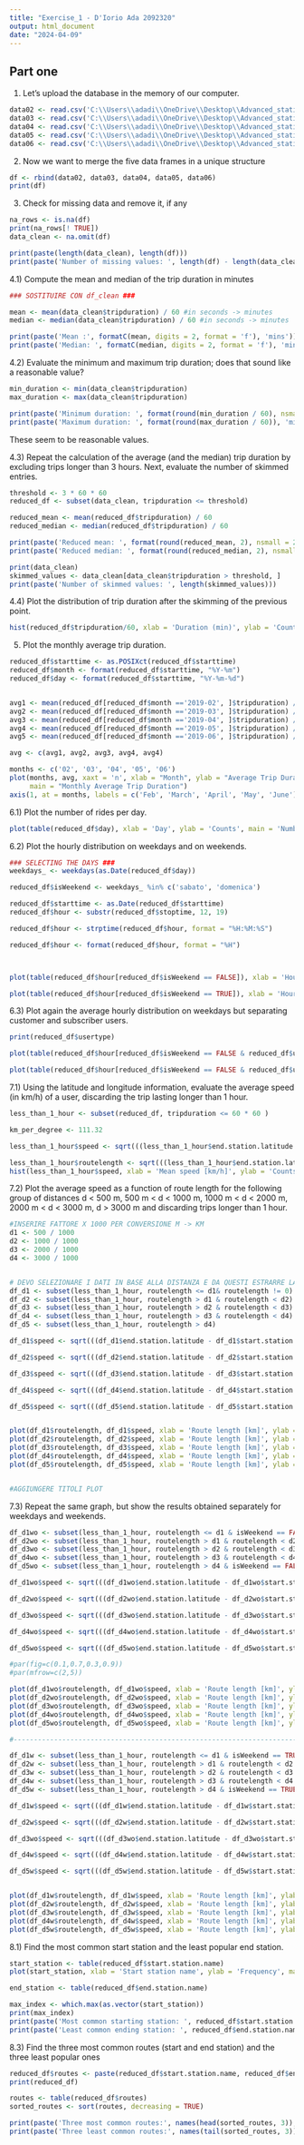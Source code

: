 ---
title: "Exercise_1 - D'Iorio Ada 2092320"
output: html_document
date: "2024-04-09"
---

## Part one

1.  Let's upload the database in the memory of our computer.

```{r}
data02 <- read.csv('C:\\Users\\adadi\\OneDrive\\Desktop\\Advanced_statistics\\Data_CitiBike\\JC-201902-citibike-tripdata.csv')
data03 <- read.csv('C:\\Users\\adadi\\OneDrive\\Desktop\\Advanced_statistics\\Data_CitiBike\\JC-201903-citibike-tripdata.csv')
data04 <- read.csv('C:\\Users\\adadi\\OneDrive\\Desktop\\Advanced_statistics\\Data_CitiBike\\JC-201904-citibike-tripdata.csv')
data05 <- read.csv('C:\\Users\\adadi\\OneDrive\\Desktop\\Advanced_statistics\\Data_CitiBike\\JC-201905-citibike-tripdata.csv')
data06 <- read.csv('C:\\Users\\adadi\\OneDrive\\Desktop\\Advanced_statistics\\Data_CitiBike\\JC-201906-citibike-tripdata.csv')

```

2)  Now we want to merge the five data frames in a unique structure

```{r}

df <- rbind(data02, data03, data04, data05, data06)
print(df)
```

3)  Check for missing data and remove it, if any

```{r}

na_rows <- is.na(df)
print(na_rows[! TRUE])
data_clean <- na.omit(df)

print(paste(length(data_clean), length(df)))
print(paste('Number of missing values: ', length(df) - length(data_clean)))
```

4.1) Compute the mean and median of the trip duration in minutes

```{r}

### SOSTITUIRE CON df_clean ###

mean <- mean(data_clean$tripduration) / 60 #in seconds -> minutes
median <- median(data_clean$tripduration) / 60 #in seconds -> minutes

print(paste('Mean :', formatC(mean, digits = 2, format = 'f'), 'mins'))
print(paste('Median: ', formatC(median, digits = 2, format = 'f'), 'mins'))


```

4.2) Evaluate the minimum and maximum trip duration; does that sound like a reasonable value?

```{r}

min_duration <- min(data_clean$tripduration)
max_duration <- max(data_clean$tripduration)

print(paste('Minimum duration: ', format(round(min_duration / 60), nsmall = 2), 'min'))
print(paste('Maximum duration: ', format(round(max_duration / 60)), 'min'))


```

These seem to be reasonable values.

4.3) Repeat the calculation of the average (and the median) trip duration by excluding trips longer than 3 hours. Next, evaluate the number of skimmed entries.

```{r}
threshold <- 3 * 60 * 60 
reduced_df <- subset(data_clean, tripduration <= threshold)

reduced_mean <- mean(reduced_df$tripduration) / 60 
reduced_median <- median(reduced_df$tripduration) / 60 

print(paste('Reduced mean: ', format(round(reduced_mean, 2), nsmall = 2), 's'))
print(paste('Reduced median: ', format(round(reduced_median, 2), nsmall = 2), 's'))

print(data_clean)
skimmed_values <- data_clean[data_clean$tripduration > threshold, ]
print(paste('Number of skimmed values: ', length(skimmed_values)))
```

4.4) Plot the distribution of trip duration after the skimming of the previous point.

```{r}

hist(reduced_df$tripduration/60, xlab = 'Duration (min)', ylab = 'Counts', main = 'Distribution of trip duration', col = 'red')  

```

5)  Plot the monthly average trip duration.

```{r}


reduced_df$starttime <- as.POSIXct(reduced_df$starttime)
reduced_df$month <- format(reduced_df$starttime, "%Y-%m")
reduced_df$day <- format(reduced_df$starttime, "%Y-%m-%d")


avg1 <- mean(reduced_df[reduced_df$month =='2019-02', ]$tripduration) / 60 
avg2 <- mean(reduced_df[reduced_df$month =='2019-03', ]$tripduration) / 60 
avg3 <- mean(reduced_df[reduced_df$month =='2019-04', ]$tripduration) / 60 
avg4 <- mean(reduced_df[reduced_df$month =='2019-05', ]$tripduration) / 60 
avg5 <- mean(reduced_df[reduced_df$month =='2019-06', ]$tripduration) / 60 

avg <- c(avg1, avg2, avg3, avg4, avg4)

months <- c('02', '03', '04', '05', '06')
plot(months, avg, xaxt = 'n', xlab = "Month", ylab = "Average Trip Duration (min)", 
     main = "Monthly Average Trip Duration")
axis(1, at = months, labels = c('Feb', 'March', 'April', 'May', 'June'))


```

6.1) Plot the number of rides per day.

```{r}
plot(table(reduced_df$day), xlab = 'Day', ylab = 'Counts', main = 'Number of rides per day')

```

6.2) Plot the hourly distribution on weekdays and on weekends.

```{r}
### SELECTING THE DAYS ###
weekdays_ <- weekdays(as.Date(reduced_df$day))

reduced_df$isWeekend <- weekdays_ %in% c('sabato', 'domenica')

reduced_df$starttime <- as.Date(reduced_df$starttime)
reduced_df$hour <- substr(reduced_df$stoptime, 12, 19)

reduced_df$hour <- strptime(reduced_df$hour, format = "%H:%M:%S")

reduced_df$hour <- format(reduced_df$hour, format = "%H")



plot(table(reduced_df$hour[reduced_df$isWeekend == FALSE]), xlab = 'Hour', ylab = 'Counts', main = 'Hourly distribution on weekdays')

plot(table(reduced_df$hour[reduced_df$isWeekend == TRUE]), xlab = 'Hour', ylab = 'Counts', main = 'Hourly distribution on weekends')


```

6.3) Plot again the average hourly distribution on weekdays but separating customer and subscriber users.

```{r}
print(reduced_df$usertype)

plot(table(reduced_df$hour[reduced_df$isWeekend == FALSE & reduced_df$usertype == 'Subscriber']), xlab = 'Day', ylab = 'Counts', main = 'Hourly distribution on weekdays (subscriber)')

plot(table(reduced_df$hour[reduced_df$isWeekend == FALSE & reduced_df$usertype == 'Customer']), xlab = 'Day', ylab = 'Counts', main = 'Hourly distribution on weekdays (customer)')

```

7.1) Using the latitude and longitude information, evaluate the average speed (in km/h) of a user, discarding the trip lasting longer than 1 hour.

```{r}
less_than_1_hour <- subset(reduced_df, tripduration <= 60 * 60 )

km_per_degree <- 111.32

less_than_1_hour$speed <- sqrt(((less_than_1_hour$end.station.latitude - less_than_1_hour$start.station.latitude) * km_per_degree)^2 + ((less_than_1_hour$end.station.longitude - less_than_1_hour$start.station.longitude) * km_per_degree)^2) / (less_than_1_hour$tripduration / 3600)

less_than_1_hour$routelength <- sqrt(((less_than_1_hour$end.station.latitude - less_than_1_hour$start.station.latitude) * km_per_degree)^2 + ((less_than_1_hour$end.station.longitude - less_than_1_hour$start.station.longitude) * km_per_degree)^2)
hist(less_than_1_hour$speed, xlab = 'Mean speed [km/h]', ylab = 'Counts', main = 'Average speed per user', c = 'red')

```

7.2) Plot the average speed as a function of route length for the following group of distances d \< 500 m, 500 m \< d \< 1000 m, 1000 m \< d \< 2000 m, 2000 m \< d \< 3000 m, d \> 3000 m and discarding trips longer than 1 hour.

```{r}


#INSERIRE FATTORE X 1000 PER CONVERSIONE M -> KM 
d1 <- 500 / 1000
d2 <- 1000 / 1000
d3 <- 2000 / 1000
d4 <- 3000 / 1000


# DEVO SELEZIONARE I DATI IN BASE ALLA DISTANZA E DA QUESTI ESTRARRE LA VELOCITà MEDIA
df_d1 <- subset(less_than_1_hour, routelength <= d1& routelength != 0)
df_d2 <- subset(less_than_1_hour, routelength > d1 & routelength < d2)
df_d3 <- subset(less_than_1_hour, routelength > d2 & routelength < d3)
df_d4 <- subset(less_than_1_hour, routelength > d3 & routelength < d4)
df_d5 <- subset(less_than_1_hour, routelength > d4)

df_d1$speed <- sqrt(((df_d1$end.station.latitude - df_d1$start.station.latitude) * km_per_degree)^2 + ((df_d1$end.station.longitude - df_d1$start.station.longitude) * km_per_degree)^2) / (df_d1$tripduration / 3600)

df_d2$speed <- sqrt(((df_d2$end.station.latitude - df_d2$start.station.latitude) * km_per_degree)^2 + ((df_d2$end.station.longitude - df_d2$start.station.longitude) * km_per_degree)^2) / (df_d2$tripduration / 3600)

df_d3$speed <- sqrt(((df_d3$end.station.latitude - df_d3$start.station.latitude) * km_per_degree)^2 + ((df_d3$end.station.longitude - df_d3$start.station.longitude) * km_per_degree)^2) / (df_d3$tripduration / 3600)

df_d4$speed <- sqrt(((df_d4$end.station.latitude - df_d4$start.station.latitude) * km_per_degree)^2 + ((df_d4$end.station.longitude - df_d4$start.station.longitude) * km_per_degree)^2) / (df_d4$tripduration / 3600)

df_d5$speed <- sqrt(((df_d5$end.station.latitude - df_d5$start.station.latitude) * km_per_degree)^2 + ((df_d5$end.station.longitude - df_d5$start.station.longitude) * km_per_degree)^2) / (df_d5$tripduration / 3600)


plot(df_d1$routelength, df_d1$speed, xlab = 'Route length [km]', ylab = 'Average speed [km/h]', col = 'red', main = 'd < 500 m')
plot(df_d2$routelength, df_d2$speed, xlab = 'Route length [km]', ylab = 'Average speed [km/h]', col = 'blue', main = '500 m < d < 1000 m')
plot(df_d3$routelength, df_d3$speed, xlab = 'Route length [km]', ylab = 'Average speed [km/h]', col = 'orange', main = '1000 m < d < 2000 m')
plot(df_d4$routelength, df_d4$speed, xlab = 'Route length [km]', ylab = 'Average speed [km/h]', col = 'green', main = '2000 m < d < 3000 m')
plot(df_d5$routelength, df_d5$speed, xlab = 'Route length [km]', ylab = 'Average speed [km/h]', col = 'pink', main = 'd > 3000 m')


#AGGIUNGERE TITOLI PLOT
```

7.3) Repeat the same graph, but show the results obtained separately for weekdays and weekends.

```{r}
df_d1wo <- subset(less_than_1_hour, routelength <= d1 & isWeekend == FALSE& routelength != 0)
df_d2wo <- subset(less_than_1_hour, routelength > d1 & routelength < d2 & isWeekend == FALSE)
df_d3wo <- subset(less_than_1_hour, routelength > d2 & routelength < d3 & isWeekend == FALSE)
df_d4wo <- subset(less_than_1_hour, routelength > d3 & routelength < d4 & isWeekend == FALSE)
df_d5wo <- subset(less_than_1_hour, routelength > d4 & isWeekend == FALSE)

df_d1wo$speed <- sqrt(((df_d1wo$end.station.latitude - df_d1wo$start.station.latitude) * km_per_degree)^2 + ((df_d1wo$end.station.longitude - df_d1wo$start.station.longitude) * km_per_degree)^2) / (df_d1wo$tripduration / 3600)

df_d2wo$speed <- sqrt(((df_d2wo$end.station.latitude - df_d2wo$start.station.latitude) * km_per_degree)^2 + ((df_d2wo$end.station.longitude - df_d2wo$start.station.longitude) * km_per_degree)^2) / (df_d2wo$tripduration / 3600)

df_d3wo$speed <- sqrt(((df_d3wo$end.station.latitude - df_d3wo$start.station.latitude) * km_per_degree)^2 + ((df_d3wo$end.station.longitude - df_d3wo$start.station.longitude) * km_per_degree)^2) / (df_d3wo$tripduration / 3600)

df_d4wo$speed <- sqrt(((df_d4wo$end.station.latitude - df_d4wo$start.station.latitude) * km_per_degree)^2 + ((df_d4wo$end.station.longitude - df_d4wo$start.station.longitude) * km_per_degree)^2) / (df_d4wo$tripduration / 3600)

df_d5wo$speed <- sqrt(((df_d5wo$end.station.latitude - df_d5wo$start.station.latitude) * km_per_degree)^2 + ((df_d5wo$end.station.longitude - df_d5wo$start.station.longitude) * km_per_degree)^2) / (df_d5wo$tripduration / 3600)

#par(fig=c(0.1,0.7,0.3,0.9))
#par(mfrow=c(2,5))

plot(df_d1wo$routelength, df_d1wo$speed, xlab = 'Route length [km]', ylab = 'Average speed [km/h]', col = 'red', main = 'd < 500 m')
plot(df_d2wo$routelength, df_d2wo$speed, xlab = 'Route length [km]', ylab = 'Average speed [km/h]', col = 'blue', main = ' 500 m < d < 1000 m')
plot(df_d3wo$routelength, df_d3wo$speed, xlab = 'Route length [km]', ylab = 'Average speed [km/h]', col = 'orange', main = '1000 m < d < 2000 m')
plot(df_d4wo$routelength, df_d4wo$speed, xlab = 'Route length [km]', ylab = 'Average speed [km/h]', col = 'green', main = '2000 m < d < 3000 m')
plot(df_d5wo$routelength, df_d5wo$speed, xlab = 'Route length [km]', ylab = 'Average speed [km/h]', col = 'pink', main = ' d > 3000 m')

#-----------------------------------------------------------------------------#

df_d1w <- subset(less_than_1_hour, routelength <= d1 & isWeekend == TRUE & routelength != 0)
df_d2w <- subset(less_than_1_hour, routelength > d1 & routelength < d2 & isWeekend == TRUE)
df_d3w <- subset(less_than_1_hour, routelength > d2 & routelength < d3 & isWeekend == TRUE)
df_d4w <- subset(less_than_1_hour, routelength > d3 & routelength < d4 & isWeekend == TRUE)
df_d5w <- subset(less_than_1_hour, routelength > d4 & isWeekend == TRUE)

df_d1w$speed <- sqrt(((df_d1w$end.station.latitude - df_d1w$start.station.latitude) * km_per_degree)^2 + ((df_d1w$end.station.longitude - df_d1w$start.station.longitude) * km_per_degree)^2) / (df_d1w$tripduration / 3600)

df_d2w$speed <- sqrt(((df_d2w$end.station.latitude - df_d2w$start.station.latitude) * km_per_degree)^2 + ((df_d2w$end.station.longitude - df_d2w$start.station.longitude) * km_per_degree)^2) / (df_d2w$tripduration / 3600)

df_d3wo$speed <- sqrt(((df_d3wo$end.station.latitude - df_d3wo$start.station.latitude) * km_per_degree)^2 + ((df_d3wo$end.station.longitude - df_d3wo$start.station.longitude) * km_per_degree)^2) / (df_d3wo$tripduration / 3600)

df_d4w$speed <- sqrt(((df_d4w$end.station.latitude - df_d4w$start.station.latitude) * km_per_degree)^2 + ((df_d4w$end.station.longitude - df_d4w$start.station.longitude) * km_per_degree)^2) / (df_d4w$tripduration / 3600)

df_d5w$speed <- sqrt(((df_d5w$end.station.latitude - df_d5w$start.station.latitude) * km_per_degree)^2 + ((df_d5w$end.station.longitude - df_d5w$start.station.longitude) * km_per_degree)^2) / (df_d5w$tripduration / 3600)


plot(df_d1w$routelength, df_d1w$speed, xlab = 'Route length [km]', ylab = 'Average speed [km/h]', col = 'red', main = 'd < 500 m')
plot(df_d2w$routelength, df_d2w$speed, xlab = 'Route length [km]', ylab = 'Average speed [km/h]', col = 'blue', main = '500 m < d < 1000 m')
plot(df_d3w$routelength, df_d3w$speed, xlab = 'Route length [km]', ylab = 'Average speed [km/h]', col = 'orange', main = '1000 m < d < 2000 m')
plot(df_d4w$routelength, df_d4w$speed, xlab = 'Route length [km]', ylab = 'Average speed [km/h]', col = 'green', main = '2000 m < d < 3000 m')
plot(df_d5w$routelength, df_d5w$speed, xlab = 'Route length [km]', ylab = 'Average speed [km/h]', col = 'pink',  main = 'd > 3000 m')
```

8.1) Find the most common start station and the least popular end station.

```{r}

start_station <- table(reduced_df$start.station.name)
plot(start_station, xlab = 'Start station name', ylab = 'Frequency', main = 'Distribution of the starting stations')

end_station <- table(reduced_df$end.station.name)

max_index <- which.max(as.vector(start_station))
print(max_index)
print(paste('Most common starting station: ', reduced_df$start.station.name[max_index]))
print(paste('Least common ending station: ', reduced_df$end.station.name[which.min(as.vector(end_station))]))

```

8.3) Find the three most common routes (start and end station) and the three least popular ones

```{r}

reduced_df$routes <- paste(reduced_df$start.station.name, reduced_df$end.station.name, sep = ', ')
print(reduced_df)

routes <- table(reduced_df$routes)
sorted_routes <- sort(routes, decreasing = TRUE)

print(paste('Three most common routes:', names(head(sorted_routes, 3)), 'Counts:', head(sorted_routes, 3)))
print(paste('Three least common routes:', names(tail(sorted_routes, 3)), 'Counts:', tail(sorted_routes, 3)))

```
